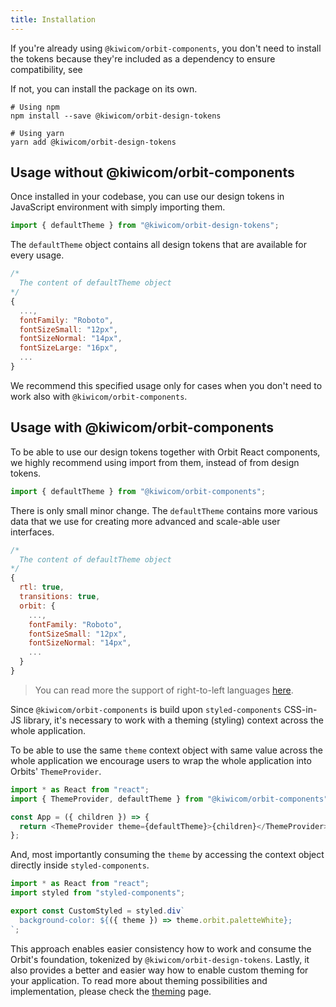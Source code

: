 ```yaml
---
title: Installation
---
```


If you're already using `@kiwicom/orbit-components`,
you don't need to install the tokens because they're included as a dependency to ensure compatibility, see []()

If not, you can install the package on its own.

```shell
# Using npm
npm install --save @kiwicom/orbit-design-tokens

# Using yarn
yarn add @kiwicom/orbit-design-tokens
```

## Usage without @kiwicom/orbit-components

Once installed in your codebase, you can use our design tokens in JavaScript environment with simply importing them.

```js
import { defaultTheme } from "@kiwicom/orbit-design-tokens";
```

The `defaultTheme` object contains all design tokens that are available for every usage.

```js
/*
  The content of defaultTheme object
*/
{
  ...,
  fontFamily: "Roboto",
  fontSizeSmall: "12px",
  fontSizeNormal: "14px",
  fontSizeLarge: "16px",
  ...
}
```

We recommend this specified usage only for cases when you don't need to work also with `@kiwicom/orbit-components`.

## Usage with @kiwicom/orbit-components

To be able to use our design tokens together with Orbit React components, we highly recommend using import from them, instead of from design tokens.

```js
import { defaultTheme } from "@kiwicom/orbit-components";
```

There is only small minor change. The `defaultTheme` contains more various data that we use for creating more advanced and scale-able user interfaces.

```js
/*
  The content of defaultTheme object
*/
{
  rtl: true,
  transitions: true,
  orbit: {
    ...,
    fontFamily: "Roboto",
    fontSizeSmall: "12px",
    fontSizeNormal: "14px",
    ...
  }
}
```

> You can read more the support of right-to-left languages [here](/development/utilities/rtl-languages).

Since `@kiwicom/orbit-components` is build upon `styled-components` CSS-in-JS library, it's necessary to work with a theming (styling) context across the whole application.

To be able to use the same `theme` context object with same value across the whole application we encourage users to wrap the whole application into Orbits' `ThemeProvider`.

```js
import * as React from "react";
import { ThemeProvider, defaultTheme } from "@kiwicom/orbit-components";

const App = ({ children }) => {
  return <ThemeProvider theme={defaultTheme}>{children}</ThemeProvider>;
};
```

And, most importantly consuming the `theme` by accessing the context object directly inside `styled-components`.

```jsx
import * as React from "react";
import styled from "styled-components";

export const CustomStyled = styled.div`
  background-color: ${({ theme }) => theme.orbit.paletteWhite};
`;
```

This approach enables easier consistency how to work and consume the Orbit's foundation, tokenized by `@kiwicom/orbit-design-tokens`.
Lastly, it also provides a better and easier way how to enable custom theming for your application. To read more about theming possibilities and implementation,
please check the [theming](/design-tokens/theming) page.
